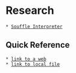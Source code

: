 = Research =
 * [[Souffle Interpreter]]


== Quick Reference ==
 * [[https://github.com/vimwiki/vimwiki.git|link to a web]]
 * [[file:/home/somebody/a/b/c/music.mp3 |link to local file]]
